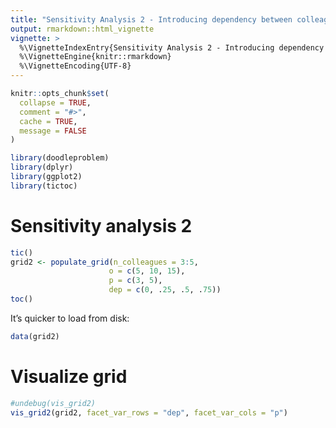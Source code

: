 ```yaml
---
title: "Sensitivity Analysis 2 - Introducing dependency between colleagues"
output: rmarkdown::html_vignette
vignette: >
  %\VignetteIndexEntry{Sensitivity Analysis 2 - Introducing dependency between colleagues}
  %\VignetteEngine{knitr::rmarkdown}
  %\VignetteEncoding{UTF-8}
---
```


```r
knitr::opts_chunk$set(
  collapse = TRUE,
  comment = "#>",
  cache = TRUE,
  message = FALSE
)
```

```r
library(doodleproblem)
library(dplyr)
library(ggplot2)
library(tictoc)
```




# Sensitivity analysis 2


```r
tic()
grid2 <- populate_grid(n_colleagues = 3:5, 
                      o = c(5, 10, 15), 
                      p = c(3, 5), 
                      dep = c(0, .25, .5, .75))
toc()
```

It's quicker to load from disk:

```r
data(grid2)
```


# Visualize grid


```r
#undebug(vis_grid2)
vis_grid2(grid2, facet_var_rows = "dep", facet_var_cols = "p")
```

